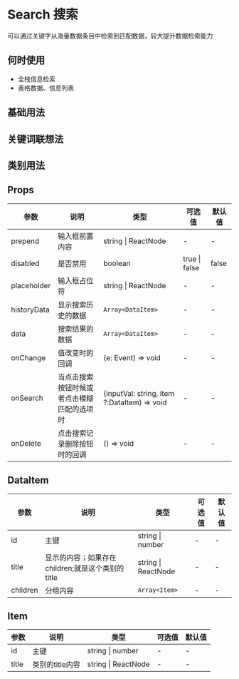 # Search 搜索

可以通过关键字从海量数据条目中检索到匹配数据，较大提升数据检索能力

## 何时使用

- 全栈信息检索
- 表格数据、信息列表

## 基础用法


<DemoState />

## 关键词联想法

<DemoRelation />

## 类别用法

<DemoClassic />

## Props

| 参数         | 说明               | 类型                | 可选值                                                                 | 默认值 |
| ------------ | ------------------ | ------------------- | ---------------------------------------------------------------------- | ------ |
| prepend       | 输入框前置内容     | string \| ReactNode | -                                                                      | -      |
| disabled     | 是否禁用           | boolean             | true \| false                                                          | false  |
| placeholder  | 输入框占位符       | string \| ReactNode | -                                                                      | -      |
| historyData  | 显示搜索历史的数据    | `Array<DataItem>` | -                                                           | -      |
| data    | 搜索结果的数据      | `Array<DataItem>` | -                                                           | -      |
| onChange     | 值改变时的回调     | (e: Event) => void  | -                                                                      | -      |
| onSearch     | 当点击搜索按钮时候或者点击模糊匹配的选项时     | (inputVal: string, item ?:DataItem) => void                    | -                                                                      | -      |
| onDelete     | 点击搜索记录删除按钮时的回调  | () => void                    | -                                                                      | -      |

## DataItem
 参数         | 说明               | 类型                | 可选值                                                                 | 默认值 |
| ------------ | ------------------ | ------------------- | ---------------------------------------------------------------------- | ------ |
| id     | 主键    | string \| number     | -                                                                      | -      |
| title     | 显示的内容；如果存在children;就是这个类别的title | string \| ReactNode  | -                                                                      | -      |
| children     | 分组内容  | `Array<Item>`     | -                                                                      | -      |

## Item
 参数         | 说明               | 类型                | 可选值                                                                 | 默认值 |
| ------------ | ------------------ | ------------------- | ---------------------------------------------------------------------- | ------ |
| id     | 主键    | string \| number     | -                                                                      | -      |
| title     | 类别的title内容 | string \| ReactNode  | -                                                                      | -      |
